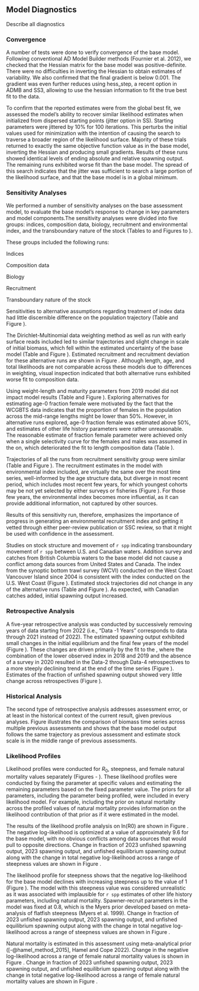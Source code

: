 ## Model Diagnostics
Describe all diagnostics

### Convergence
A number of tests were done to verify convergence of the base model. Following conventional AD Model Builder methods (Fournier et al. 2012), we checked that the Hessian matrix for the base model was positive-definite. There were no difficulties in inverting the Hessian to obtain estimates of variability. We also confirmed that the final gradient is below 0.001. The gradient was even further reduces using hess_step, a recent option in ADMB and SS3, allowing to use the hessian information to fit the true best fit to the data. 

To confirm that the reported estimates were from the global best fit, we assessed the model’s ability to recover similar likelihood estimates when initialized from dispersed starting points (jitter option in SS). Starting parameters were jittered by 10% for 100 iterations. This perturbs the initial values used for minimization with the intention of causing the search to traverse a broader region of the likelihood surface. Majority of these trials returned to exactly the same objective function value as in the base model, inverting the Hessian and producing small gradients. Results of these runs showed identical levels of ending absolute and relative spawning output. The remaining runs exhibited worse fit than the base model. The spread of this search indicates that the jitter was sufficient to search a large portion of the likelihood surface, and that the base model is in a global minimum. 

### Sensitivity Analyses
We performed a number of sensitivity analyses on the base assessment model, to evaluate the base model’s response to change in key parameters and model components.The sensitivity analyses were divided into five groups: indices, composition data, biology, recruitment and environmental index, and the transboundary nature of the stock  (Tables \ref{tab:sens-table-index} to \ref{tab:sens-table-Canada} and Figures \ref{fig:sens-index1} to \ref{fig:sens-Canada1}).
<!-- TODO: revise table and figure ranges after adding additional senstivity tables and figures -->

These groups included the following runs:

Indices

\begin{enumerate}

\item Estimating separate catchability parameter and separate selectivity parameters for the late \gls{s-tri} period.

\item Excluding \gls{s-tri} 2004 observation.

\item Allowing \gls{s-tri} selectivity to be dome-shaped.

\item Estimating extra standard deviation for the \Gls{s-wcgbt}

\item Including fisheries CPUEs in the model.

\end{enumerate}

Composition data

\begin{enumerate}

\item Tuning the sample sizes using the Dirichlet-Multinomial likelihood.

\item Early surface read ages are included and retuned.

\end{enumerate}

Biology

\begin{enumerate}

\item Weight-Length relationship from 2019 assessment.

\item Maturity parameters from 2019 assessment.

\item Estimating age-0 fraction female within the model.

\item Estimating age-0 fraction female with no sex offset on the \Gls{s-wcgbt}on selectivity parameters.

\end{enumerate}

Recruitment

\begin{enumerate}

\item Incorporating environmental index of `r spp` recruitment based on CMEMS.

\item Using zero-centered recruitment deviations settings.

\item Nor separating early/main/late periods for recruitment deviations.

\end{enumerate}

Transboundary nature of the stock

\begin{enumerate}

\item Adding the West Coast Vancouver Island (WCVI) synoptic bottom trawl survey index to the assessment model.

\item Adding `r spp` catches from British Columbia waters to the North fishing fleet.

\item Adding both index and catches to the base model.

\end{enumerate}

Sensitivities to alternative assumptions regarding treatment of index data had little discernible difference on the population trajectory (Table \ref{tab:sens-table-index} and Figure \ref{fig:sens-index1}).

The Dirichlet-Multinomial data weighting method as well as run with early surface reads included led to similar trajectories and slight change in scale of initial biomass, which fell within the estimated uncertainty of the base model (Table \ref{tab:sens-table-comp} and Figure \ref{fig:sens-comp1}). Estimated recruitment and recruitment deviation for these alternative runs are shown in Figure \ref{fig:sens-comp2}. Although length, age, and total likelihoods are not comparable across these models due to differences in weighting, visual inspection indicated that both alternative runs exhibited worse fit to composition data.

Using weight-length and maturity parameters from 2019 model did not impact model results (Table \ref{tab:sens-table-bio} and Figure \ref{fig:sens-bio1}). Exploring alternatives for estimating age-0 fraction female were motivated by the fact that the WCGBTS data indicates that the proportion of females in the population across the mid-range lengths might be lower than 50%. However, in alternative runs explored, age-0 fraction female was estimated above 50%, and estimates of other life history parameters were rather unreasonable. The reasonable estimate of fraction female parameter were achieved only when a single selectivity curve for the females and males was assumed in the \Gls{s-wcgbt}on, which deteriorated the fit to length composition data (Table \ref{tab:sens-table-bio}).

Trajectories of all the runs from recruitment sensitivity group were similar (Table \ref{tab:sens-table-bio} and Figure \ref{fig:sens-recruit1}). The recruitment estimates in the model with environmental index included, are virtually the same over the most time series, well-informed by the age structure data, but diverge in most recent period, which includes most recent  few years, for which youngest cohorts may be not yet selected by either surveys or fisheries (Figure \ref{fig:sens-recruit2}). For those few years, the environmental index becomes more influential, as it can provide additional information, not captured by other sources.

Results of this sensitivity run, therefore, emphasizes the importance of progress in generating an environmental recruitment index and getting it vetted through either peer-review publication or SSC review, so that it might be used with confidence in the assessment.

Studies on stock structure and movement of `r spp` indicating transboundary movement of `r spp` between U.S. and Canadian waters. Addition survey and catches from British Columbia waters to the base model did not cause a conflict among data sources from United States and Canada. The index from the synoptic bottom trawl survey (WCVI) conducted on the  West Coast Vancouver Island since 2004 is consistent with the \Gls{s-wcgbt} index conducted on the U.S. West Coast (Figure \ref{fig:sens-Canada0}). Estimated stock trajectories did not change in any of the alternative runs (Table \ref{tab:sens-table-Canada} and Figure \ref{fig:sens-Canada1}). As expected, with Canadian catches added, initial spawning output increased.

### Retrospective Analysis

A five-year retrospective analysis was conducted by successively removing years of data starting from 2022 (i.e., “Data -1 Years” corresponds to data through 2021 instead of 2022). The estimated spawning output exhibited small changes in the initial equilibrium and the final few years of the model (Figure \ref{fig:retro-ssb}). These changes are driven primarily by the fit to the \Gls{s-wcgbt}, where the combination of the lower observed index in 2018 and 2019 and the absence of a survey in 2020 resulted in the Data-2 through Data-4 retrospectives to a more steeply declining trend at the end of the time series (Figure \ref{fig:retro-index}). Estimates of the fraction of unfished spawning output showed very little change across retrospectives (Figure \ref{fig:retro-depl}).

### Historical Analysis
The second type of retrospective analysis addresses assessment error, or at least in the historical context of the current result, given previous analyses. Figure \ref{fig:smry-bio-historical} illustrates the comparison of biomass time series across multiple previous assessments and shows that the base model output follows the same trajectory as previous assessment and estimate stock scale  is in the middle range of previous assessments.

### Likelihood Profiles

Likelihood profiles were conducted for $R_0$, steepness, and female natural mortality values separately (Figures \ref{fig:r0-profile} - \ref{fig:m-profile-pars}). These likelihood profiles were conducted by fixing the parameter at specific values and estimating the remaining parameters based on the fixed parameter value. The priors for all parameters, including the parameter being profiled, were included in every likelihood model. For example, including the prior on natural mortality across the profiled values of natural mortality provides information on the likelihood contribution of that prior as if it were estimated in the model.  

The results of the likelihood profile analysis on ln(R0) are shown in Figure \ref{fig:r0-profile}. The negative log-likelihood is optimized at a value of approximately 9.6 for the base model, with no obvious conflicts among data sources that would pull to opposite directions. Change in fraction of 2023 unfished spawning output, 2023 spawning output, and unfished equilibrium spawning output along with the change in total negative log-likelihood across a range of steepness values are shown in Figure \ref{fig:r0-profile-pars}.

The likelihood profile for steepness shows that the negative log-likelihood for the base model declines with increasing steepness up to the value of 1 (Figure \ref{fig:h-profile}). The model with this steepness value was considered unrealistic as it was associated with implausible for `r spp` estimates of other life history parameters, including natural mortality. Spawner-recruit parameters in the model was fixed at 0.8, which is the Myers prior developed based on meta-analysis of flatfish steepness (Myers et al. 1999). Change in fraction of 2023 unfished spawning output, 2023 spawning output, and unfished equilibrium spawning output along with the change in total negative log-likelihood across a range of steepness values are shown in Figure \ref{fig:h-profile-pars}.

Natural mortality is estimated in this assessment using meta-analytical prior ([-@hamel_method_2015], Hamel and Cope 2022). Change in the negative log-likelihood across a range of female natural mortality values is shown in Figure \ref{fig:m-profile}. Change in fraction of 2023 unfished spawning output, 2023 spawning output, and unfished equilibrium spawning output along with the change in total negative log-likelihood across a range of female natural mortality values are shown in Figure \ref{fig:m-profile-pars}.
